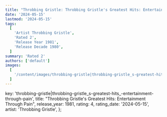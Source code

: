 ```yaml
---
title: "Throbbing Gristle: Throbbing Gristle's Greatest Hits: Entertainment Through Pain (1981)"
date: '2024-05-15'
lastmod: '2024-05-15'
tags:
  [
    'Artist Throbbing Gristle',
    'Rated 2',
    'Release Year 1981',
    'Release Decade 1980',
  ]
summary: 'Rated 2'
authors: ['default']
images:
  [
    '/content/images/throbbing-gristle|throbbing-gristle_s-greatest-hits_-entertainment-through-pain.jpg',
  ]
---
```


  key: 'throbbing-gristle|throbbing-gristle_s-greatest-hits_-entertainment-through-pain',
  title: "Throbbing Gristle's Greatest Hits: Entertainment Through Pain",
  release_year: 1981,
  rating: 4,
  rating_date: '2024-05-15',
  artist: 'Throbbing Gristle',
};

<MusicRating data={data} />
